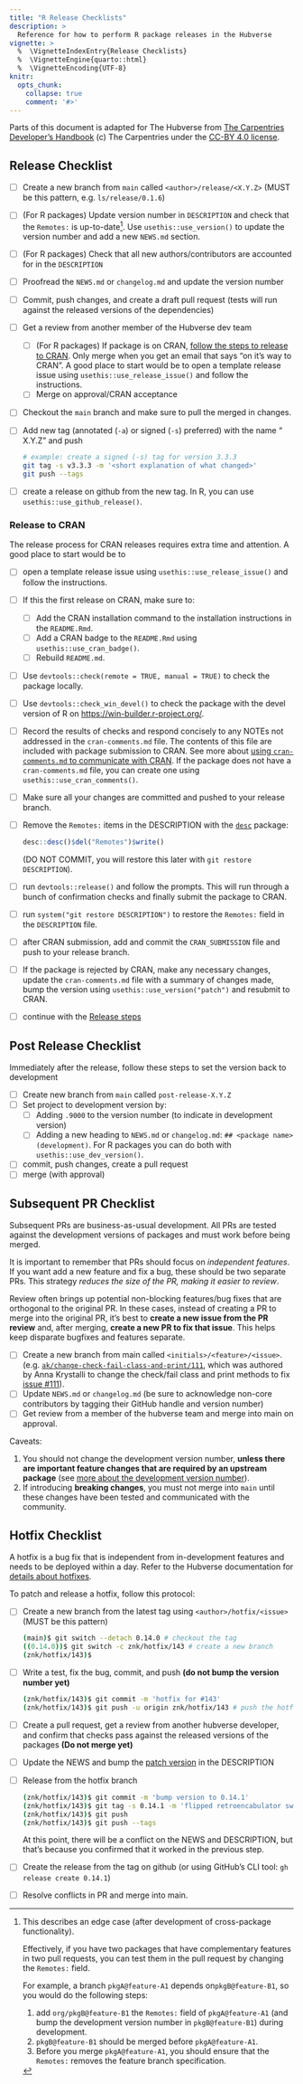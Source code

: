 ```yaml
---
title: "R Release Checklists"
description: >
  Reference for how to perform R package releases in the Hubverse
vignette: >
  %  \VignetteIndexEntry{Release Checklists}
  %  \VignetteEngine{quarto::html}
  %  \VignetteEncoding{UTF-8}
knitr:
  opts_chunk: 
    collapse: true
    comment: '#>'
---
```


Parts of this document is adapted for The Hubverse from [The Carpentries Developer's Handbook](https://carpentries.github.io/workbench-dev/releases.html) (c) The Carpentries under the [CC-BY 4.0 license](https://creativecommons.org/licenses/by/4.0/). 

## Release Checklist

 - [ ] Create a new branch from `main` called `<author>/release/<X.Y.Z>` (MUST be this pattern, e.g. `ls/release/0.1.6`)
 - [ ] (For R packages) Update version number in `DESCRIPTION` and check that the `Remotes:` is
       up-to-date[^remotes]. Use `usethis::use_version()` to update the version number and add a new `NEWS.md` section.
 - [ ] (For R packages) Check that all new authors/contributors are accounted for in the `DESCRIPTION`
 - [ ] Proofread the `NEWS.md` or  `changelog.md` and update the version number
 - [ ] Commit, push changes, and create a draft pull request (tests will run against the released versions of the dependencies)
 - [ ] Get a review from another member of the Hubverse dev team
    - [ ] (For R packages) If package is on CRAN, [follow the steps to release to CRAN](#release-to-cran). 
      Only merge when you get an email that says "on it's way to CRAN".
      A good place to start would be to open a template release issue using `usethis::use_release_issue()` and follow the instructions. 
    - [ ] Merge on approval/CRAN acceptance
 - [ ] Checkout the `main` branch and make sure to pull the merged in changes.
 - [ ] Add new tag (annotated (`-a`) or signed (`-s`) preferred) with the name "<package> X.Y.Z" and push
      
      ```bash
      # example: create a signed (-s) tag for version 3.3.3
      git tag -s v3.3.3 -m '<short explanation of what changed>'
      git push --tags
      ```
 - [ ] create a release on github from the new tag. In R, you can use `usethis::use_github_release()`.


[^remotes]: This describes an edge case (after development of cross-package functionality). 

    Effectively, if you have two packages that have complementary features in
    two pull requests, you can test them in the pull request by changing the
    `Remotes:` field.

    For example, a branch `pkgA@feature-A1` depends on`pkgB@feature-B1`, so you
    would do the following steps:

    1. add `org/pkgB@feature-B1` the `Remotes: ` field of `pkgA@feature-A1` (and bump the
    development version number in `pkgB@feature-B1`) during development.
    2. `pkgB@feature-B1` should be merged before `pkgA@feature-A1`.
    3. Before you merge `pkgA@feature-A1`, you should ensure that the `Remotes:`
    removes the feature branch specification.

### Release to CRAN

The release process for CRAN releases requires extra time and attention. A good place to start would be to 

 - [ ] open a template release issue using `usethis::use_release_issue()` and follow the instructions.
 - [ ] If this the first release on CRAN, make sure to:
    - [ ] Add the CRAN installation command to the installation instructions in the `README.Rmd`.
    - [ ] Add a CRAN badge to the `README.Rmd` using `usethis::use_cran_badge()`.
    - [ ] Rebuild `README.md`.
 - [ ] Use `devtools::check(remote = TRUE, manual = TRUE)` to check the package locally.
 - [ ] Use `devtools::check_win_devel()` to check the package with the devel version of R on <https://win-builder.r-project.org/>.
 - [ ] Record the results of checks and respond concisely to any NOTEs not addressed in the `cran-comments.md` file. 
       The contents of this file are included with package submission to CRAN. 
       See more about [using `cran-comments.md` to communicate with CRAN](https://r-pkgs.org/release.html#sec-release-cran-comments). 
       If the package does not have a `cran-comments.md` file, you can create one using `usethis::use_cran_comments()`.
 - [ ] Make sure all your changes are committed and pushed to your release branch.
 - [ ] Remove the `Remotes:` items in the DESCRIPTION with the [`desc`](https://r-lib.github.io/desc) package:
   ```r
   desc::desc()$del("Remotes")$write()
   ``` 
   (DO NOT COMMIT, you will restore this later with `git restore DESCRIPTION`).
 - [ ] run `devtools::release()` and follow the prompts. This will run through a bunch of confirmation checks and finally submit the package to CRAN.
 - [ ] run `system("git restore DESCRIPTION")` to restore the `Remotes:` field in the `DESCRIPTION` file.
 - [ ] after CRAN submission, add and commit the `CRAN_SUBMISSION` file and push to your release branch.
 - [ ] If the package is rejected by CRAN, make any necessary changes, update the `cran-comments.md` file with a summary of changes made, bump the version using `usethis::use_version("patch")` and resubmit to CRAN. 
 - [ ] continue with the [Release steps](#release-checklist)


## Post Release Checklist

Immediately after the release, follow these steps to set the version back to
development

 - [ ] Create new branch from `main` called `post-release-X.Y.Z`
 - [ ] Set project to development version by:
   - [ ] Adding `.9000` to the version number (to indicate in development version)
   - [ ] Adding a new heading to `NEWS.md` or `changelog.md`: `## <package name> (development)`.
         For R packages you can do both with `usethis::use_dev_version()`.
 - [ ] commit, push changes, create a pull request
 - [ ] merge (with approval)

## Subsequent PR Checklist

Subsequent PRs are business-as-usual development. All PRs are tested against
the development versions of packages and must work before being merged.

It is important to remember that PRs should focus on _independent features_. If
you want add a new feature and fix a bug, these should be two separate PRs. This
strategy _reduces the size of the PR, making it easier to review_.

::: {.callout-tip title="Tip"}
Review often brings up potential non-blocking features/bug fixes that are
orthogonal to the original PR. In these cases, instead of creating a PR to
merge into the original PR, it's best to **create a new issue from the PR
review** and, after merging, **create a new PR to fix that issue**. This
helps keep disparate bugfixes and features separate.
:::

 - [ ] Create a new branch from main called `<initials>/<feature>/<issue>`.
       (e.g.
       [`ak/change-check-fail-class-and-print/111`](https://github.com/hubverse-org/hubValidations/pull/114),
       which was authored by Anna Krystalli to change the check/fail class and
       print methods to fix [issue
       #111](https://github.com/hubverse-org/hubValidations/issues/111)).
 - [ ] Update `NEWS.md` or `changelog.md` (be sure to acknowledge non-core contributors by tagging
       their GitHub handle and version number)
 - [ ] Get review from a member of the hubverse team and merge into main on approval.


Caveats:

 1. You should not change the development version number, **unless
    there are important feature changes that are required by an upstream
    package** (see [more about the development version number](https://hubverse.io/en/latest/developer/release-process.html#versioning)).
 2. If introducing **breaking changes**, you must not merge into `main` until
    these changes have been tested and communicated with the community.

## Hotfix Checklist

A hotfix is a bug fix that is independent from in-development features and needs
to be deployed within a day. Refer to the Hubverse documentation for
[details about hotfixes](https://hubverse.io/en/latest/developer/hotfix.html).

To patch and release a hotfix, follow this protocol:

 - [ ] Create a new branch from the latest tag using `<author>/hotfix/<issue>` (MUST be this pattern)
   ```sh
   (main)$ git switch --detach 0.14.0 # checkout the tag
   ((0.14.0))$ git switch -c znk/hotfix/143 # create a new branch
   (znk/hotfix/143)$
   ```
 - [ ] Write a test, fix the bug, commit, and push 
       **(do not bump the version number yet)**
   ```sh
   (znk/hotfix/143)$ git commit -m 'hotfix for #143'
   (znk/hotfix/143)$ git push -u origin znk/hotfix/143 # push the hotfix
   ```
 - [ ] Create a pull request, get a review from another hubverse developer, and confirm that checks pass against the released versions of the packages **(Do not merge yet)**
 - [ ] Update the NEWS and bump the [patch version](https://hubverse.io/en/latest/developer/release-process.html#patch) in the DESCRIPTION
 - [ ] Release from the hotfix branch
   ```sh
   (znk/hotfix/143)$ git commit -m 'bump version to 0.14.1'
   (znk/hotfix/143)$ git tag -s 0.14.1 -m 'flipped retroencabulator switch option'
   (znk/hotfix/143)$ git push
   (znk/hotfix/143)$ git push --tags
   ```
   At this point, there will be a conflict on the NEWS and DESCRIPTION, but
   that's because you confirmed that it worked in the previous step.
 - [ ] Create the release from the tag on github (or using GitHub's CLI tool: 
   `gh release create 0.14.1`)
 - [ ] Resolve conflicts in PR and merge into main. 


